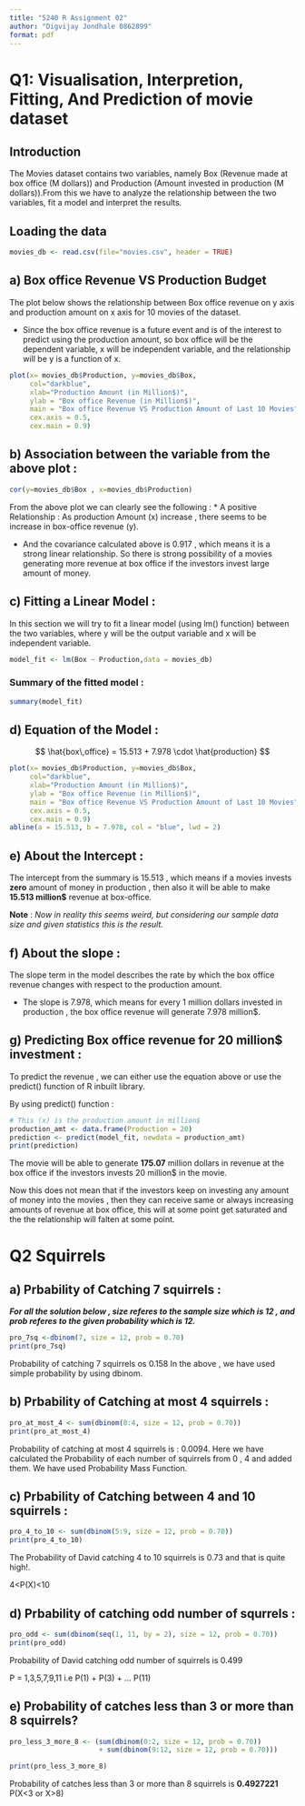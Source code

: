 ```yaml
---
title: "5240 R Assignment 02"
author: "Digvijay Jondhale 0862899"
format: pdf
---
```


# Q1: Visualisation, Interpretion, Fitting, And Prediction of movie dataset

## Introduction 

The Movies dataset contains two variables, namely Box (Revenue made at box office (M dollars)) and Production (Amount invested in production (M dollars)).From this we have to analyze the relationship between the two variables, fit a model and interpret the results.

## Loading the data
```r
movies_db <- read.csv(file="movies.csv", header = TRUE)
```
## a) Box office Revenue VS Production Budget 
The plot below shows the relationship between Box office revenue on y axis and production amount on x axis for 10 movies of the dataset. 

* Since the box office revenue is a future event and is of the interest to predict using the production amount, so box office will be the dependent variable, x will be independent variable, and the relationship will be y is a function of x.
```r
plot(x= movies_db$Production, y=movies_db$Box,
     col="darkblue",
     xlab="Production Amount (in Million$)",
     ylab = "Box office Revenue (in Million$)",
     main = "Box office Revenue VS Production Amount of Last 10 Movies",
     cex.axis = 0.5,
     cex.main = 0.9)
```

## b) Association between the variable from the above plot :
```r
cor(y=movies_db$Box , x=movies_db$Production)
```


From the above plot we can clearly see the following :
* A positive Relationship : As production Amount (x) increase , there seems to be increase in box-office revenue (y).

* And the covariance calculated above is 0.917 , which means it is a strong linear relationship. So there is strong possibility of a movies generating more revenue at box office if the investors invest large amount of money. 

## c) Fitting a Linear Model : 
In this section we will try to fit a linear model (using lm() function) between the two variables, where y will be the output variable and x will be independent variable. 

```r
model_fit <- lm(Box ~ Production,data = movies_db)
```
### Summary of the fitted model : 
```r
summary(model_fit)
```
## d) Equation of the Model : 
$$
\hat{box\,office} = 15.513 + 7.978 \cdot \hat{production}
$$
     
```r
plot(x= movies_db$Production, y=movies_db$Box,
     col="darkblue",
     xlab="Production Amount (in Million$)",
     ylab = "Box office Revenue (in Million$)",
     main = "Box office Revenue VS Production Amount of Last 10 Movies",
     cex.axis = 0.5,
     cex.main = 0.9)
abline(a = 15.513, b = 7.978, col = "blue", lwd = 2)
```

## e) About the Intercept : 
The intercept from the summary is 15.513 , which means if a movies invests **zero** amount of money in production , then also it will be able to make **15.513 million$** revenue at box-office. 

**Note** : *Now in reality this seems weird, but considering our sample data size and given statistics this is the result.*

## f) About the slope : 
The slope term in the model describes the rate by which the box office revenue changes with respect to the production amount.

* The slope is 7.978, which means for every 1 million dollars invested in production , the box office revenue will generate 7.978 million$.

## g) Predicting Box office revenue for 20 million$ investment : 
To predict the revenue , we can either use the equation above or use the predict() function of R inbuilt library.

By using  predict() function : 
```r
# This (x) is the production amount in million$
production_amt <- data.frame(Production = 20)
prediction <- predict(model_fit, newdata = production_amt)
print(prediction)
```
The movie will be able to generate **175.07** million dollars in revenue at the box office if the investors invests 20 million$ in the movie.

Now this does not mean that if the investors keep on investing any amount of money into the movies , then they can receive same or always increasing amounts of revenue at box office, this will at some point get saturated and the the relationship will falten at some point.


# Q2 Squirrels 

## a) Prbability of Catching 7 squirrels : 

***For all the solution below , size referes to the sample size which is 12 , and prob referes to the given probability which is 12.***


```r
pro_7sq <-dbinom(7, size = 12, prob = 0.70)
print(pro_7sq)
```
Probability of catching 7 squirrels os 0.158
In the above , we have used simple probability by using dbinom.

## b) Prbability of Catching at most 4 squirrels : 
```r
pro_at_most_4 <- sum(dbinom(0:4, size = 12, prob = 0.70))
print(pro_at_most_4)

```
Probability of catching at most 4 squirrels is : 0.0094.
Here we have calculated the Probability of each number of squirrels from 0 , 4 and added them. We have used Probability Mass Function.

## c) Prbability of Catching between 4 and 10 squirrels : 
```r
pro_4_to_10 <- sum(dbinom(5:9, size = 12, prob = 0.70))
print(pro_4_to_10)
```

The Probability of David catching 4 to 10 squirrels is 0.73 and that is quite high!.

4<P(X)<10


## d) Prbability of catching odd number of squrrels : 
```r
pro_odd <- sum(dbinom(seq(1, 11, by = 2), size = 12, prob = 0.70))
print(pro_odd)
```
Probability of David catching odd number of squirrels is 0.499

P = 1,3,5,7,9,11 i.e  P(1) + P(3) + ... P(11)

## e) Probability of catches less than 3 or more than 8 squirrels?

```r
pro_less_3_more_8 <- (sum(dbinom(0:2, size = 12, prob = 0.70))
                      + sum(dbinom(9:12, size = 12, prob = 0.70)))

print(pro_less_3_more_8)
```
Probability of catches less than 3 or more than 8 squirrels is **0.4927221**
P(X<3 or X>8)
